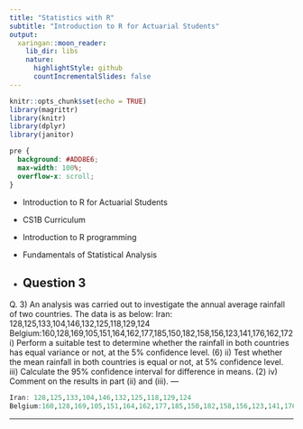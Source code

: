 ```yaml
---
title: "Statistics with R"
subtitle: "Introduction to R for Actuarial Students"
output:
  xaringan::moon_reader:
    lib_dir: libs
    nature:
      highlightStyle: github
      countIncrementalSlides: false
---
```


```r
knitr::opts_chunk$set(echo = TRUE)
library(magrittr)
library(knitr)
library(dplyr)
library(janitor)


```

```css
pre {
  background: #ADD8E6;
  max-width: 100%;
  overflow-x: scroll;
}
```

* Introduction to R for Actuarial Students

* CS1B Curriculum

* Introduction to R programming
* Fundamentals of Statistical Analysis

* Question 3
---


Q. 3) An analysis was carried out to investigate the annual average rainfall of two countries. 
The data is as below:
Iran: 128,125,133,104,146,132,125,118,129,124
Belgium:160,128,169,105,151,164,162,177,185,150,182,158,156,123,141,176,162,172
i) Perform a suitable test to determine whether the rainfall in both countries has equal 
variance or not, at the 5% confidence level. (6)
ii) Test whether the mean rainfall in both countries is equal or not, at 5% confidence 
level. 
iii) Calculate the 95% confidence interval for difference in means. (2)
iv) Comment on the results in part (ii) and (iii).
---

```r
Iran: 128,125,133,104,146,132,125,118,129,124
Belgium:160,128,169,105,151,164,162,177,185,150,182,158,156,123,141,176,162,172
```

---